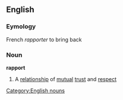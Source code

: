 ==English==
===Eymology===
French ''rapporter'' to bring back

===Noun===
'''rapport'''
#A [[relationship]] of [[mutual]] [[trust]] and [[respect]]
[[Category:English nouns]]